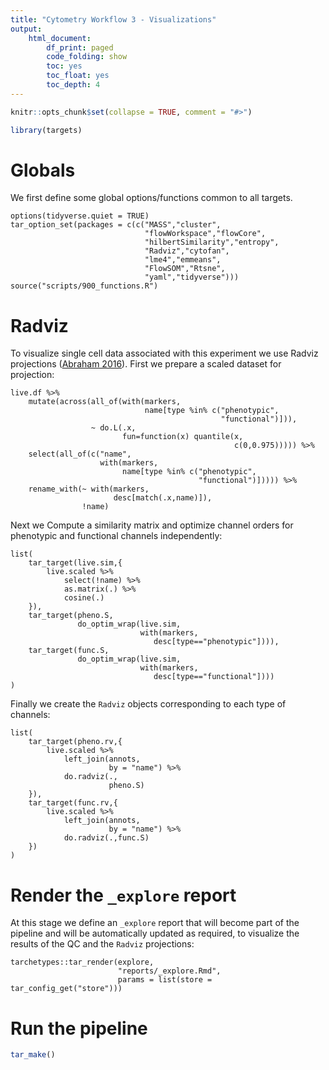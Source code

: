 ```yaml
---
title: "Cytometry Workflow 3 - Visualizations"
output: 
    html_document:
        df_print: paged
        code_folding: show
        toc: yes
        toc_float: yes
        toc_depth: 4
---
```


```r
knitr::opts_chunk$set(collapse = TRUE, comment = "#>")
```

```r
library(targets)
```

# Globals

We first define some global options/functions common to all targets.

```targets
options(tidyverse.quiet = TRUE)
tar_option_set(packages = c(c("MASS","cluster",
                              "flowWorkspace","flowCore",
                              "hilbertSimilarity","entropy",
                              "Radviz","cytofan",
                              "lme4","emmeans",
                              "FlowSOM","Rtsne",
                              "yaml","tidyverse")))
source("scripts/900_functions.R")
```

# Radviz

To visualize single cell data associated with this experiment we use Radviz projections ([Abraham 2016](https://doi.org/10.1002/cyto.b.21499)). First we prepare a scaled dataset for projection:

```targets
live.df %>%
    mutate(across(all_of(with(markers,
                              name[type %in% c("phenotypic",
                                               "functional")])),
                  ~ do.L(.x,
                         fun=function(x) quantile(x,
                                                  c(0,0.975))))) %>% 
    select(all_of(c("name",
                    with(markers,
                         name[type %in% c("phenotypic",
                                          "functional")])))) %>% 
    rename_with(~ with(markers,
                       desc[match(.x,name)]),
                !name)
```

Next we Compute a similarity matrix and optimize channel orders for phenotypic and functional channels independently:

```targets
list(
    tar_target(live.sim,{
        live.scaled %>% 
            select(!name) %>% 
            as.matrix(.) %>% 
            cosine(.)
    }),
    tar_target(pheno.S,
               do_optim_wrap(live.sim,
                             with(markers,
                                desc[type=="phenotypic"]))),
    tar_target(func.S,
               do_optim_wrap(live.sim,
                             with(markers,
                                desc[type=="functional"])))
)
```

Finally we create the `Radviz` objects corresponding to each type of channels:

```targets
list(
    tar_target(pheno.rv,{
        live.scaled %>% 
            left_join(annots,
                      by = "name") %>% 
            do.radviz(.,
                      pheno.S)
    }),
    tar_target(func.rv,{
        live.scaled %>% 
            left_join(annots,
                      by = "name") %>% 
            do.radviz(.,func.S)
    })
)
```

# Render the `_explore` report

At this stage we define an `_explore` report that will become part of the pipeline and will be automatically updated as required, to visualize the results of the QC and the `Radviz` projections:

```targets
tarchetypes::tar_render(explore,
                        "reports/_explore.Rmd",
                        params = list(store = tar_config_get("store")))
```

# Run the pipeline

```r
tar_make()
```
